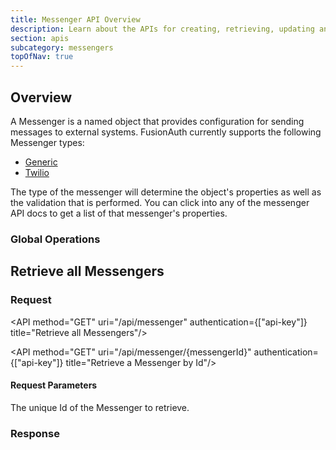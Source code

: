 ```yaml
---
title: Messenger API Overview
description: Learn about the APIs for creating, retrieving, updating and deleting messengers.
section: apis
subcategory: messengers
topOfNav: true
---
```


## Overview

A Messenger is a named object that provides configuration for sending messages to external systems.  FusionAuth currently supports the following Messenger types:

* [Generic](/docs/apis/messengers/generic)
* [Twilio](/docs/apis/messengers/twilio)

The type of the messenger will determine the object's properties as well as the validation that is performed. You can click into any of the messenger API docs to get a list of that messenger's properties.

### Global Operations

## Retrieve all Messengers

### Request

<API method="GET" uri="/api/messenger" authentication={["api-key"]} title="Retrieve all Messengers"/>

<API method="GET" uri="/api/messenger/{messengerId}" authentication={["api-key"]} title="Retrieve a Messenger by Id"/>

#### Request Parameters

<APIBlock>
  <APIField name="messengerId" type="UUID" required>
    The unique Id of the Messenger to retrieve.
  </APIField>
</APIBlock>

### Response

<StandardGetResponseCodes never_missing never_search_error />

<MultipleResponseBody />

